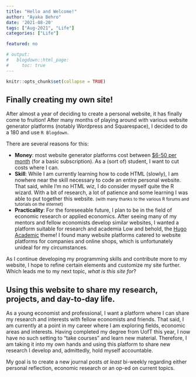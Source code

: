 ```yaml
---
title: "Hello and Welcome!"
author: "Ayaka Behro"
date: '2021-08-20'
tags: ["Aug-2021", "Life"]
categories: ["Life"]

featured: no

# output:
#   blogdown::html_page:
#     toc: true
---
```


```r
knitr::opts_chunk$set(collapse = TRUE)
```

## Finally creating my own site!

After almost a year of deciding to create a personal website, it has finally come to fruition! After many months of playing around with various website generator platforms (notably Wordpress and Squarespace), I decided to do a 180 and use `R Blogdown`.   

There are several reasons for this: 

  * **Money**: most website generator platforms cost between [$6-50 per month](https://www.websitebuilderexpert.com/building-websites/how-much-should-a-website-cost/){target="_blank"} (for a basic subscription). As a (sort of) student, I want to cut costs where I can. 
  * **Skill**: While I am currently learning how to code HTML (slowly), I am nowhere near the skill necessary to code an entire personal website. That said, while I'm no HTML wiz, I do consider myself quite the R wizard. With a bit of research, a lot of patience and some learning I was able to put together this website. <small> (with many thanks to the various R forums and tutorials on the internet) </small>
  * **Practicality**: For the foreseeable future, I plan to be in the field of economic research or applied economics. After seeing many of my mentors and fellow economists develop similar websites, I wanted a platform suitable for research and academia Low and behold, the [Hugo Academic](https://wowchemy.com/){target="_blank"} theme! I found many website platforms catered to website platforms for companies and online shops, which is unfortunately unideal for my circumstances. 

As I continue developing my programming skills and contribute more to my website, I hope to refine certain elements and customize my site further. Which leads me to my next topic, *what is this site for*?

## Using this website to share my research, projects, and day-to-day life.

As a young economist and professional, I want a platform where I can share my research and interests with fellow economists and friends. That said, I am currently at a point in my career where I am exploring fields, economic areas and interests. Having completed my degree from UofT this year, I now have no such setting to "take courses" and learn new material. Therefore, I am taking it into my own hands and using this platform to share new research I develop and, admittedly, hold myself accountable. 

My goal is to create a new journal posts *at least* bi-weekly regarding either personal reflection, economic research or an op-ed on current topics. 